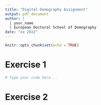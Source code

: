 ```yaml
---
title: "Digital Demography Assignment"
output: pdf_document
author: |
  | your_name
  | European Doctoral School of Demography
date: "xx 2022"
---
```


```r
knitr::opts_chunk$set(echo = TRUE)
```



# Exercise 1 


```r

# Type your code here...

```


\clearpage


# Exercise 2

